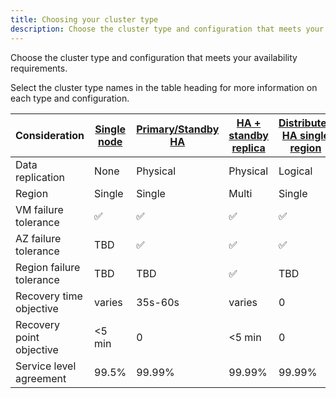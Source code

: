 ```yaml
---
title: Choosing your cluster type
description: Choose the cluster type and configuration that meets your availability requirements.
---
```


Choose the cluster type and configuration that meets your availability requirements.

Select the cluster type names in the table heading for more information on each type and configuration. 

|      Consideration       | [Single node](../overview/02_high_availability/single_node) | [Primary/Standby HA](../overview/02_high_availability/primary_standby_highavailability) | [HA + standby replica](../overview/02_high_availability/primary_standby_highavailability#standby-replicas) | [Distributed HA single region](../overview/02_high_availability/distributed_highavailability#single-data-location) | [Distributed HA multi-region](../overview/02_high_availability/distributed_highavailability#multiple-data-locations-and-witness-node) |
| ------------------------ | --------------------------- | ------------------------------------------------------ | ----------------------------------------- | ----------------------------------------------------- | -------------------------------------------------------------- |
| Data replication         | None                        | Physical                                               | Physical                                  | Logical                                               | Logical                                                        |
| Region                   | Single                      | Single                                                 | Multi                                     | Single                                                | Multi                                                          |
| VM failure tolerance     | ✅                           | ✅                                                      | ✅                                         | ✅                                                     | ✅                                                              |
| AZ failure tolerance     | TBD                         | ✅                                                      | ✅                                         | ✅                                                     | ✅                                                              |
| Region failure tolerance | TBD                         | TBD                                                    | ✅                                         | TBD                                                   | ✅                                                              |
| Recovery time objective  | varies                      | 35s-60s                                                | varies                                    | 0                                                     | 0                                                              |
| Recovery point objective | &lt;5 min                   | 0                                                      | &lt;5 min                                 | 0                                                     | 30s (configurable)                                             |
| Service level agreement  | 99.5%                       | 99.99%                                                 | 99.99%                                    | 99.99%                                                | 99.995%                                                        |
